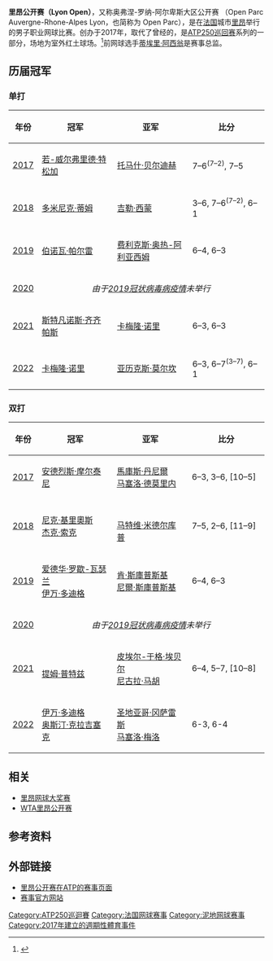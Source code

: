 {{Infobox tennis tournament
| name              = Lyon Open<br/>里昂公开赛
| current           = 
| logo              =
| logo size         = 250px
| founded           = 2017 
| editions          = 4 (2021)
| city              = [[里昂|里昂]]
| country           = {{FRA}}
| venue             = 
| surface           = 室外[[红土球场|红土球场]]
| category          = [[ATP世界巡回赛250系列赛事|ATP世界巡回赛250系列赛事]]
| draw              = 28S / 16D / 32Q
| prize money       = €586,140 (2019)
| website           = [http://openparc.com/ openparc.com]
| completed event   = [[2022年里昂公开赛|2022]] 
| men's singles     = {{Flagicon|GBR}} [[卡梅隆·诺里|卡梅隆·诺里]]
| men's doubles     = {{Flagicon|CRO}} [[伊万·多迪格|伊万·多迪格]] <br> {{Flagicon|USA}} [[奥斯汀·克拉吉塞克|奥斯汀·克拉吉塞克]]
}}

'''里昂公开赛（Lyon Open）'''，又称奥弗涅-罗纳-阿尔卑斯大区公开赛 （Open Parc Auvergne-Rhone-Alpes Lyon，也简称为 Open Parc），是在[[法国|法国]]城市[[里昂|里昂]]举行的男子职业网球比赛。创办于2017年，取代了曾经的{{le|尼斯蓝色海岸公开赛|Open de Nice Côte d'Azur}}，是[[ATP世界巡回赛250系列赛事|ATP250巡回赛]]系列的一部分，场地为室外红土球场。<ref name="atp-lyon">{{Cite web |url=http://www.atpworldtour.com/en/tournaments/lyon/7694/overview |title=ATP World Tour returns to Lyon In 2017}}</ref>前网球选手[[蒂埃里·阿西翁|蒂埃里·阿西翁]]是赛事总监。

== 历届冠军 ==

=== 单打 ===
{| class="wikitable" style="font-size:85%"
!年份
! width="200" |冠军
! width="200" |亚军
! width="200" |比分
|-
|[[2017年里昂公开赛|2017]]
|{{flagicon|FRA}} [[若-威尔弗里德·特松加|若-威尔弗里德·特松加]]
|{{flagicon|CZE}} [[托馬什·貝爾迪赫|托马什·贝尔迪赫]]
|7–6<sup>(7–2)</sup>, 7–5
|-
|[[2018年里昂公开赛|2018]]
|{{flagicon|AUT}} [[多米尼克·蒂姆|多米尼克·蒂姆]]
|{{flagicon|FRA}} [[吉爾·西蒙|吉勒·西蒙]]
|3–6, 7–6<sup>(7–2)</sup>, 6–1
|-
|[[2019年里昂公开赛|2019]]
|{{flagicon|FRA}} [[伯諾瓦·帕爾雷|伯诺瓦·帕尔雷]]
|{{flagicon|CAN}} [[费利克斯·奥热-阿利亚西姆|费利克斯·奥热-阿利亚西姆]]
|6–4, 6–3
|-
|[[2020年里昂公开赛|2020]]
| colspan="3" align="center" |''由于[[2019冠状病毒病疫情|2019冠状病毒病疫情]]未举行''
|-
|[[2021年里昂公开赛|2021]]
|{{Flagicon|GRE}} [[斯特凡诺斯·齐齐帕斯|斯特凡诺斯·齐齐帕斯]]
|{{Flagicon|GBR}} [[卡梅隆·诺里|卡梅隆·诺里]]
|6–3, 6–3
|-
|[[2022年里昂公开赛|2022]]
|{{Flagicon|GBR}} [[卡梅隆·诺里|卡梅隆·诺里]]
|{{Flagicon|SVK}} [[亚历克斯·莫尔坎|亚历克斯·莫尔坎]]
|6–3, 6–7<sup>(3–7)</sup>, 6–1
|}

=== 双打 ===
{| class="wikitable" style="font-size:85%"
!年份
! width="200" |冠军
! width="200" |亚军
! width="200" |比分
|-
|[[2017年里昂公开赛|2017]]
|{{Flagicon|ARG}} [[安德烈斯·摩尔泰尼|安德烈斯·摩尔泰尼]] <br/> {{Flagicon|CAN}} {{link-en|阿迪尔·沙马斯迪|Adil Shamasdin}}
|{{flagicon|NZL}} [[馬庫斯·丹尼爾|馬庫斯·丹尼爾]] <br/> {{Flagicon|BRA}} [[马塞洛·德莫里内|马塞洛·德莫里内]]
|6–3, 3–6, [10–5]
|-
|[[2018年里昂公开赛|2018]]
|{{flagicon|AUS}} [[尼克·基里奧斯|尼克·基里奧斯]] <br/> {{flagicon|USA}} [[傑克·索克|杰克·索克]]
|{{Flagicon|CZE}} {{link-en|罗曼·耶巴维|Roman Jebavý}} <br/> {{Flagicon|NED}} [[马特维·米德尔库普|马特维·米德尔库普]]
|7–5, 2–6, [11–9]
|-
|[[2019年里昂公开赛|2019]]
|{{flagicon|FRA}} [[爱德华·罗歇-瓦瑟兰|爱德华·罗歇-瓦瑟兰]] <br/> {{flagicon|CRO}} [[伊万·多迪格|伊万·多迪格]]
|{{flagicon|GBR}} [[肯·斯庫普斯基|肯·斯庫普斯基]] <br/> {{flagicon|GBR}} [[尼爾·斯庫普斯基|尼爾·斯庫普斯基]]
|6–4, 6–3
|-
|[[2020年里昂公开赛|2020]]
| colspan="3" align="center" |''由于[[2019冠状病毒病疫情|2019冠状病毒病疫情]]未举行''
|-
|[[2021年里昂公开赛|2021]]
|{{Flagicon|MON}} {{link-en|雨果·尼斯|Hugo Nys}} <br> {{Flagicon|GER}} [[提姆·普特兹|提姆·普特兹]]
|{{Flagicon|FRA}} [[皮埃尔-于格·埃贝尔|皮埃尔-于格·埃贝尔]]<br/>{{Flagicon|FRA}} [[尼古拉·馬俞|尼古拉·马胡]]
|6–4, 5–7, [10–8]
|-
|[[2022年里昂公开赛|2022]]
|{{Flagicon|CRO}} [[伊万·多迪格|伊万·多迪格]] <br> {{Flagicon|USA}} [[奥斯汀·克拉吉塞克|奥斯汀·克拉吉塞克]]
|{{Flagicon|MEX}} [[圣地亚哥·冈萨雷斯_(网球运动员)|圣地亚哥·冈萨雷斯]] <br/>{{Flagicon|BRA}} [[马塞洛·梅洛|马塞洛·梅洛]]
|6-3, 6-4
|}

==相关==
* [[法国南部公开赛|里昂网球大奖赛]]
* [[WTA里昂公开赛|WTA里昂公开赛]]

==参考资料==
{{Reflist}}

==外部链接==
* [https://www.atptour.com/en/tournaments/lyon/7694/overview 里昂公开赛在ATP的赛事页面]
* [https://openparc.com/ 赛事官方网站]

{{ATP250巡回赛}}

[[Category:ATP250巡迴賽|Category:ATP250巡迴賽]]
[[Category:法国网球赛事|Category:法国网球赛事]]
[[Category:泥地网球赛事|Category:泥地网球赛事]]
[[Category:2017年建立的週期性體育事件|Category:2017年建立的週期性體育事件]]